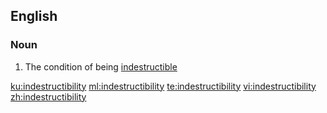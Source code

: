 ==English==

===Noun===
{{en-noun|-}}

# The condition of being [[indestructible]]

[[ku:indestructibility]]
[[ml:indestructibility]]
[[te:indestructibility]]
[[vi:indestructibility]]
[[zh:indestructibility]]